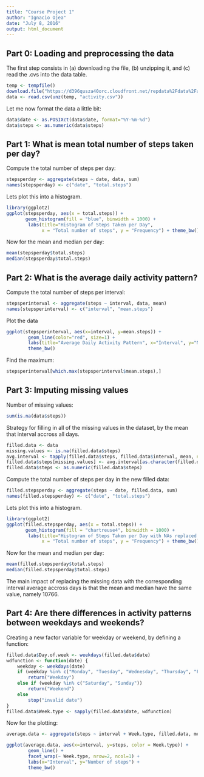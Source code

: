 ```yaml
---
title: "Course Project 1"
author: "Ignacio Ojea"
date: "July 8, 2016"
output: html_document
---
```


## Part 0: Loading and preprocessing the data

The first step consists in (a) downloading the file, (b) unzipping it, and (c) read the .cvs into the data table.

```r
temp <- tempfile()
download.file("https://d396qusza40orc.cloudfront.net/repdata%2Fdata%2Factivity.zip", temp, method = "curl")
data <- read.csv(unz(temp, "activity.csv"))
```

Let me now format the data a little bit:
```r
data$date <- as.POSIXct(data$date, format="%Y-%m-%d")
data$steps <- as.numeric(data$steps)
```

## Part 1: What is mean total number of steps taken per day?

Compute the total number of steps per day:
```r
stepsperday <- aggregate(steps ~ date, data, sum)
names(stepsperday) <- c("date", "total.steps")
```

Lets plot this into a histogram.
```r
library(ggplot2)
ggplot(stepsperday, aes(x = total.steps)) + 
       geom_histogram(fill = "blue", binwidth = 1000) + 
        labs(title="Histogram of Steps Taken per Day", 
             x = "Total number of steps", y = "Frequency") + theme_bw()
```

Now for the mean and median per day:
```r
mean(stepsperday$total.steps)
median(stepsperday$total.steps)

```


## Part 2: What is the average daily activity pattern?

Compute the total number of steps per interval:
```r
stepsperinterval <- aggregate(steps ~ interval, data, mean)
names(stepsperinterval) <- c("interval", "mean.steps")
```

Plot the data
```r
ggplot(stepsperinterval, aes(x=interval, y=mean.steps)) +   
        geom_line(color="red", size=1) +  
        labs(title="Average Daily Activity Pattern", x="Interval", y="Number of steps") +  
        theme_bw()
```

Find the maximum:
```r
stepsperinterval[which.max(stepsperinterval$mean.steps),]
```

## Part 3: Imputing missing values

Number of missing values:
```r
sum(is.na(data$steps))
```

Strategy for filling in all of the missing values in the dataset, by the mean that interval accross all days.
```r
filled.data <- data
missing.values <- is.na(filled.data$steps)
avg.interval <- tapply(filled.data$steps, filled.data$interval, mean, na.rm=TRUE)
filled.data$steps[missing.values] <- avg.interval[as.character(filled.data$interval[missing.values])]
filled.data$steps <- as.numeric(filled.data$steps)
```

Compute the total number of steps per day in the new filled data:
```r
filled.stepsperday <- aggregate(steps ~ date, filled.data, sum)
names(filled.stepsperday) <- c("date", "total.steps")
```

Lets plot this into a histogram.
```r
library(ggplot2)
ggplot(filled.stepsperday, aes(x = total.steps)) + 
       geom_histogram(fill = "chartreuse4", binwidth = 1000) + 
        labs(title="Histogram of Steps Taken per Day with NAs replaced by interval mean", 
             x = "Total number of steps", y = "Frequency") + theme_bw()
```

Now for the mean and median per day:
```r
mean(filled.stepsperday$total.steps)
median(filled.stepsperday$total.steps)

```

The main impact of replacing the missing data with the corresponding interval average accross days is that the mean and median have the same value, namely 10766.

## Part 4: Are there differences in activity patterns between weekdays and weekends?

Creating a new factor variable for weekday or weekend, by defining a function:
```r
filled.data$Day.of.week <- weekdays(filled.data$date)
wdfunction <- function(date) {
    weekday <- weekdays(date)
    if (weekday %in% c("Monday", "Tuesday", "Wednesday", "Thursday", "Friday"))
        return("Weekday")
    else if (weekday %in% c("Saturday", "Sunday"))
        return("Weekend")
    else
        stop("invalid date")
}
filled.data$Week.type <- sapply(filled.data$date, wdfunction)
```

Now for the plotting:
```r
average.data <- aggregate(steps ~ interval + Week.type, filled.data, mean)

ggplot(average.data, aes(x=interval, y=steps, color = Week.type)) + 
        geom_line() + 
        facet_wrap(~ Week.type, nrow=2, ncol=1) +
        labs(x="Interval", y="Number of steps") +
        theme_bw()
```